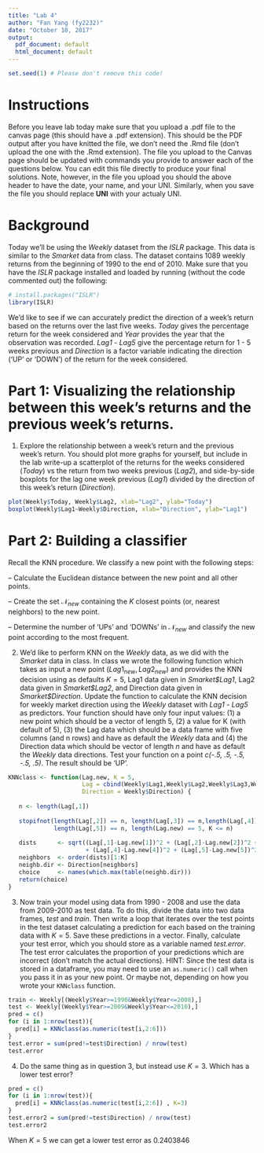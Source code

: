 ```yaml
---
title: "Lab 4"
author: "Fan Yang (fy2232)"
date: "October 10, 2017"
output:
  pdf_document: default
  html_document: default
---
```


```r
set.seed(1) # Please don't remove this code!
```

# Instructions 
Before you leave lab today make sure that you upload a .pdf file to the canvas page (this should have a .pdf extension). This should be the PDF output after you have knitted the file, we don't need the .Rmd file (don't upload the one with the .Rmd extension).  The file you upload to the Canvas page should be updated with commands you provide to answer each of the questions below.  You can edit this file directly to produce your final solutions.  Note, however, in the file you upload you should the above header to have the date, your name, and your UNI.  Similarly, when you save the file you should replace **UNI** with your actualy UNI.

# Background

Today we'll be using the *Weekly* dataset from the *ISLR* package.  This data is similar to the *Smarket* data from class.  The dataset contains $1089$ weekly returns from the beginning of 1990 to the end of 2010.  Make sure that you have the *ISLR* package installed and loaded by running (without the code commented out) the following:
```r
# install.packages("ISLR")
library(ISLR)
```
We'd like to see if we can accurately predict the direction of a week's return based on the returns over the last five weeks.  *Today* gives the percentage return for the week considered and *Year* provides the year that the observation was recorded.  *Lag1* - *Lag5* give the percentage return for 1 - 5 weeks previous and *Direction* is a factor variable indicating the direction ('UP' or 'DOWN') of the return for the week considered.

# Part 1: Visualizing the relationship between this week's returns and the previous week's returns.

1. Explore the relationship between a week's return and the previous week's return.  You should plot more graphs for yourself, but include in the lab write-up a scatterplot of the returns for the weeks considered (*Today*) vs the return from two weeks previous (*Lag2*), and side-by-side boxplots for the lag one week previous (*Lag1*) divided by the direction of this week's return (*Direction*).
```r
plot(Weekly$Today, Weekly$Lag2, xlab="Lag2", ylab="Today")
boxplot(Weekly$Lag1~Weekly$Direction, xlab="Direction", ylab="Lag1")
```
# Part 2: Building a classifier

Recall the KNN procedure.  We classify a new point with the following steps:

-- Calculate the Euclidean distance between the new point and all other points.

-- Create the set $\mathcal{N}_{new}$ containing the $K$ closest points (or, nearest neighbors) to the new point.

-- Determine the number of 'UPs' and 'DOWNs' in $\mathcal{N}_{new}$ and classify the new point according to the most frequent.

2. We'd like to perform KNN on the *Weekly* data, as we did with the *Smarket* data in class.  In class we wrote the following function which takes as input a new point $(Lag1_{new}, Lag2_{new})$ and provides the KNN decision using as defaults $K=5$, Lag1 data given in *Smarket\$Lag1*, Lag2 data given in *Smarket\$Lag2*, and Direction data given in *Smarket\$Direction*.  Update the function to calculate the KNN decision for weekly market direction using the *Weekly* dataset with *Lag1* - *Lag5* as predictors.  Your function should have only four input values: (1) a new point which should be a vector of length $5$, (2) a value for K (with default of 5), (3) the Lag data which should be a data frame with five columns (and n rows) and have as default the *Weekly* data and (4) the Direction data which should be vector of length $n$ and have as default the *Weekly* data directions. Test your function on a point *c(-.5, .5, -.5, -.5, .5)*.  The result should be 'UP'.

```r
KNNclass <- function(Lag.new, K = 5, 
                     Lag = cbind(Weekly$Lag1,Weekly$Lag2,Weekly$Lag3,Weekly$Lag4,Weekly$Lag5),
                     Direction = Weekly$Direction) {
   
   n <- length(Lag[,1])
   
   stopifnot(length(Lag[,2]) == n, length(Lag[,3]) == n,length(Lag[,4]) == n,
             length(Lag[,5]) == n, length(Lag.new) == 5, K <= n)
   
   dists      <- sqrt((Lag[,1]-Lag.new[1])^2 + (Lag[,2]-Lag.new[2])^2 + (Lag[,3]-Lag.new[3])^2
                      + (Lag[,4]-Lag.new[4])^2 + (Lag[,5]-Lag.new[5])^2)
   neighbors  <- order(dists)[1:K]
   neighb.dir <- Direction[neighbors]
   choice     <- names(which.max(table(neighb.dir)))
   return(choice)
}
```

3. Now train your model using data from 1990 - 2008 and use the data from 2009-2010 as test data.  To do this, divide the data into two data frames, *test* and *train*.  Then write a loop that iterates over the test points in the test dataset calculating a prediction for each based on the training data with $K=5$.  Save these predictions in a vector.  Finally, calculate your test error, which you should store as a variable named *test.error*.  The test error calculates the proportion of your predictions which are incorrect (don't match the actual directions).  HINT: Since the test data is stored in a dataframe, you may need to use an `as.numeric()` call when you pass it in as your new point.  Or maybe not, depending on how you wrote your `KNNclass` function.
```r
train <- Weekly[(Weekly$Year>=1990&Weekly$Year<=2008),]
test <- Weekly[(Weekly$Year>=2009&Weekly$Year<=2010),]
pred = c()
for (i in 1:nrow(test)){
  pred[i] = KNNclass(as.numeric(test[i,2:6]))
}
test.error = sum(pred!=test$Direction) / nrow(test)
test.error
```
4. Do the same thing as in question 3, but instead use $K=3$.  Which has a lower test error?
```r
pred = c()
for (i in 1:nrow(test)){
  pred[i] = KNNclass(as.numeric(test[i,2:6]) , K=3)
}
test.error2 = sum(pred!=test$Direction) / nrow(test)
test.error2

```
When $K=5$ we can get a lower test error as 0.2403846
